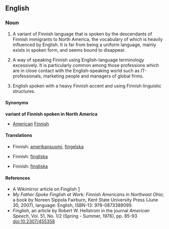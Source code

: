{{wikipedia}}
==English==

===Noun===
{{en-noun|-}}

# {{context|US|regional}} A variant of Finnish language that is spoken by the descendants of Finnish immigrants to North America, the vocabulary of which is heavily influenced by English. It is far from being a uniform language, mainly exists in spoken form, and seems bound to disappear.
# {{context|derogative}} A way of speaking Finnish using English-language terminology excessively. It is particularly common among those professions which are in close contact with the English-speaking world such as IT-professionals, marketing people and managers of global firms.
# {{context|derogative}} English spoken with a heavy Finnish accent and using Finnish linguistic structures.

====Synonyms====
'''variant of Finnish spoken in North America'''
* [[American]] [[Finnish]]

====Translations====
{{trans-top|variant of Finnish}}
* Finnish: [[amerikansuomi]], [[fingelska]]
{{trans-mid}}
{{trans-bottom}}

{{trans-top|way of speaking Finnish using English terminology}}
* Finnish: [[fingliska]]
{{trans-mid}}
{{trans-bottom}}

{{trans-top|broken English}}
* Finnish: [[fingliska]]
{{trans-mid}}
{{trans-bottom}}

====References====
* A Wikimirror article on Finglish [http://www.wikimirror.com/Finglish]
* ''My Father Spoke Finglish at Work: Finnish Americans in Northeast Ohio''; a book by Noreen Sippola Fairburn, Kent State University Press (June 30, 2007), language: English, ISBN-13: 978-0873389099.
* ''Finglish'', an article by Robert W. Hellstrom in the journal ''American Speech'', Vol. 51, No. 1/2 (Spring - Summer, 1976), pp. 85-93 doi:10.2307/455358